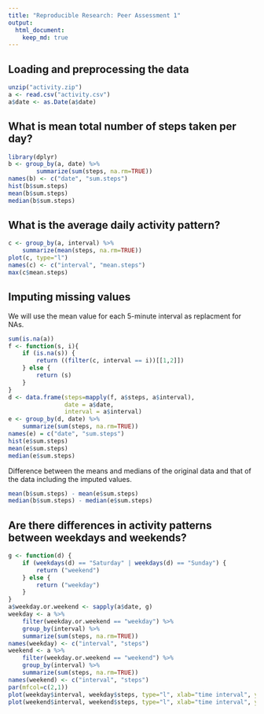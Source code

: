 ```yaml
---
title: "Reproducible Research: Peer Assessment 1"
output: 
  html_document:
    keep_md: true
---
```



## Loading and preprocessing the data

```r
unzip("activity.zip")
a <- read.csv("activity.csv")
a$date <- as.Date(a$date)
```

## What is mean total number of steps taken per day?

```r
library(dplyr)
b <- group_by(a, date) %>%
        summarize(sum(steps, na.rm=TRUE))
names(b) <- c("date", "sum.steps")
hist(b$sum.steps)
mean(b$sum.steps)
median(b$sum.steps)
```

## What is the average daily activity pattern?

```r
c <- group_by(a, interval) %>%
    summarize(mean(steps, na.rm=TRUE))
plot(c, type="l")
names(c) <- c("interval", "mean.steps")
max(c$mean.steps)
```

## Imputing missing values
We will use the mean value for each 5-minute interval as replacment for NAs.
```r
sum(is.na(a))
f <- function(s, i){
    if (is.na(s)) {
        return ((filter(c, interval == i))[[1,2]])
    } else {
        return (s)
    }
}
d <- data.frame(steps=mapply(f, a$steps, a$interval),
                date = a$date,
                interval = a$interval)
e <- group_by(d, date) %>%
    summarize(sum(steps, na.rm=TRUE))
names(e) = c("date", "sum.steps")
hist(e$sum.steps)
mean(e$sum.steps)
median(e$sum.steps)
```

Difference between the means and medians of the original data and that of the
data including the imputed values.

```r
mean(b$sum.steps) - mean(e$sum.steps)
median(b$sum.steps) - median(e$sum.steps)
```

## Are there differences in activity patterns between weekdays and weekends?

```r
g <- function(d) {
    if (weekdays(d) == "Saturday" | weekdays(d) == "Sunday") {
        return ("weekend")
    } else {
        return ("weekday")
    }
}
a$weekday.or.weekend <- sapply(a$date, g)
weekday <- a %>%
    filter(weekday.or.weekend == "weekday") %>%
    group_by(interval) %>%
    summarize(sum(steps, na.rm=TRUE))
names(weekday) <- c("interval", "steps")
weekend <- a %>%
    filter(weekday.or.weekend == "weekend") %>%
    group_by(interval) %>%
    summarize(sum(steps, na.rm=TRUE))
names(weekend) <- c("interval", "steps")
par(mfcol=c(2,1))
plot(weekday$interval, weekday$steps, type="l", xlab="time interval", ylab="steps", main="weekday")
plot(weekend$interval, weekend$steps, type="l", xlab="time interval", ylab="steps", main="weekend")
```